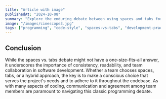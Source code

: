 ```yaml
---
title: "Article with image"
publishedAt: "2024-10-08"
summary: "Explore the enduring debate between using spaces and tabs for code indentation, and why this choice matters more than you might think."
image: "/images/cinescope3.jpg"
tags: ["programming", "code-style", "spaces-vs-tabs", "development-practices"]
---
```


## Conclusion

While the spaces vs. tabs debate might not have a one-size-fits-all answer, it underscores the importance of consistency, readability, and team collaboration in software development. Whether a team chooses spaces, tabs, or a hybrid approach, the key is to make a conscious choice that serves the project's needs and to adhere to it throughout the codebase. As with many aspects of coding, communication and agreement among team members are paramount to navigating this classic programming debate.
